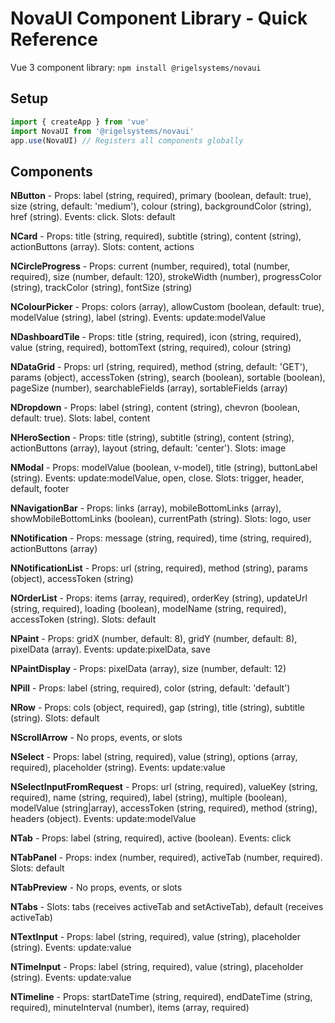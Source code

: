 # NovaUI Component Library - Quick Reference

Vue 3 component library: `npm install @rigelsystems/novaui`

## Setup
```javascript
import { createApp } from 'vue'
import NovaUI from '@rigelsystems/novaui'
app.use(NovaUI) // Registers all components globally
```

## Components

**NButton** - Props: label (string, required), primary (boolean, default: true), size (string, default: 'medium'), colour (string), backgroundColor (string), href (string). Events: click. Slots: default

**NCard** - Props: title (string, required), subtitle (string), content (string), actionButtons (array). Slots: content, actions

**NCircleProgress** - Props: current (number, required), total (number, required), size (number, default: 120), strokeWidth (number), progressColor (string), trackColor (string), fontSize (string)

**NColourPicker** - Props: colors (array), allowCustom (boolean, default: true), modelValue (string), label (string). Events: update:modelValue

**NDashboardTile** - Props: title (string, required), icon (string, required), value (string, required), bottomText (string, required), colour (string)

**NDataGrid** - Props: url (string, required), method (string, default: 'GET'), params (object), accessToken (string), search (boolean), sortable (boolean), pageSize (number), searchableFields (array), sortableFields (array)

**NDropdown** - Props: label (string), content (string), chevron (boolean, default: true). Slots: label, content

**NHeroSection** - Props: title (string), subtitle (string), content (string), actionButtons (array), layout (string, default: 'center'). Slots: image

**NModal** - Props: modelValue (boolean, v-model), title (string), buttonLabel (string). Events: update:modelValue, open, close. Slots: trigger, header, default, footer

**NNavigationBar** - Props: links (array), mobileBottomLinks (array), showMobileBottomLinks (boolean), currentPath (string). Slots: logo, user

**NNotification** - Props: message (string, required), time (string, required), actionButtons (array)

**NNotificationList** - Props: url (string, required), method (string), params (object), accessToken (string)

**NOrderList** - Props: items (array, required), orderKey (string), updateUrl (string, required), loading (boolean), modelName (string, required), accessToken (string). Slots: default

**NPaint** - Props: gridX (number, default: 8), gridY (number, default: 8), pixelData (array). Events: update:pixelData, save

**NPaintDisplay** - Props: pixelData (array), size (number, default: 12)

**NPill** - Props: label (string, required), color (string, default: 'default')

**NRow** - Props: cols (object, required), gap (string), title (string), subtitle (string). Slots: default

**NScrollArrow** - No props, events, or slots

**NSelect** - Props: label (string, required), value (string), options (array, required), placeholder (string). Events: update:value

**NSelectInputFromRequest** - Props: url (string, required), valueKey (string, required), name (string, required), label (string), multiple (boolean), modelValue (string|array), accessToken (string, required), method (string), headers (object). Events: update:modelValue

**NTab** - Props: label (string, required), active (boolean). Events: click

**NTabPanel** - Props: index (number, required), activeTab (number, required). Slots: default

**NTabPreview** - No props, events, or slots

**NTabs** - Slots: tabs (receives activeTab and setActiveTab), default (receives activeTab)

**NTextInput** - Props: label (string, required), value (string), placeholder (string). Events: update:value

**NTimeInput** - Props: label (string, required), value (string), placeholder (string). Events: update:value

**NTimeline** - Props: startDateTime (string, required), endDateTime (string, required), minuteInterval (number), items (array, required)
